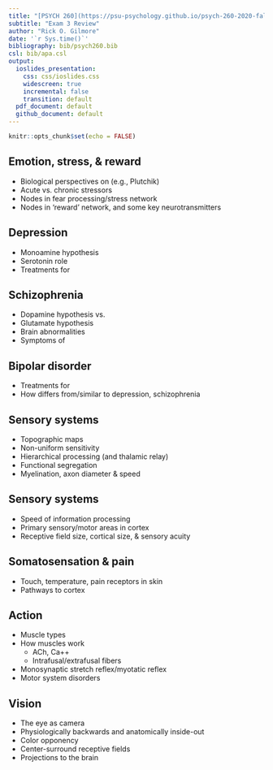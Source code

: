 ```yaml
---
title: "[PSYCH 260](https://psu-psychology.github.io/psych-260-2020-fall)"
subtitle: "Exam 3 Review"
author: "Rick O. Gilmore"
date: '`r Sys.time()`'
bibliography: bib/psych260.bib
csl: bib/apa.csl
output:
  ioslides_presentation:
    css: css/ioslides.css
    widescreen: true
    incremental: false
    transition: default
  pdf_document: default
  github_document: default
---
```


```r
knitr::opts_chunk$set(echo = FALSE)
```

## Emotion, stress, & reward

- Biological perspectives on (e.g., Plutchik)
- Acute vs. chronic stressors
- Nodes in fear processing/stress network
- Nodes in 'reward' network, and some key neurotransmitters

## Depression

- Monoamine hypothesis
- Serotonin role
- Treatments for

## Schizophrenia

- Dopamine hypothesis vs.
- Glutamate hypothesis 
- Brain abnormalities
- Symptoms of

## Bipolar disorder

- Treatments for
- How differs from/similar to depression, schizophrenia

## Sensory systems

- Topographic maps
- Non-uniform sensitivity
- Hierarchical processing (and thalamic relay)
- Functional segregation
- Myelination, axon diameter & speed

## Sensory systems

- Speed of information processing
- Primary sensory/motor areas in cortex
- Receptive field size, cortical size, & sensory acuity

## Somatosensation & pain

- Touch, temperature, pain receptors in skin
- Pathways to cortex

## Action

- Muscle types
- How muscles work
    - ACh, Ca++
    - Intrafusal/extrafusal fibers
- Monosynaptic stretch reflex/myotatic reflex
- Motor system disorders

## Vision

- The eye as camera
- Physiologically backwards and anatomically inside-out
- Color opponency
- Center-surround receptive fields
- Projections to the brain
